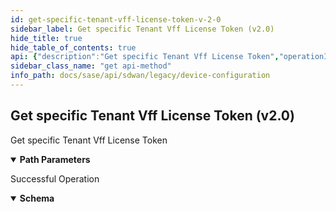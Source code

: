 ```yaml
---
id: get-specific-tenant-vff-license-token-v-2-0
sidebar_label: Get specific Tenant Vff License Token (v2.0)
hide_title: true
hide_table_of_contents: true
api: {"description":"Get specific Tenant Vff License Token","operationId":"get-v2.0-api-tenants-tenant_id-vfflicenses-license_id-tokens-token_id","parameters":[{"description":"Tenant Id","in":"path","name":"tenant_id","required":true,"schema":{"description":"Tenant Id","type":"string"}},{"description":"License Id","in":"path","name":"license_id","required":true,"schema":{"description":"License Id","type":"string"}},{"description":"Token Id","in":"path","name":"token_id","required":true,"schema":{"description":"Token Id","type":"string"}}],"responses":{"200":{"content":{"application/json":{"schema":{"properties":{"id":{"description":"Id","type":"string"},"ion_key":{"description":"Ion Key","type":"string"},"is_expired":{"description":"Is Expired","type":"boolean"},"is_multiuse":{"description":"Is Multiuse","type":"boolean"},"is_revoked":{"description":"Is Revoked","type":"boolean"},"is_used":{"description":"Is Used","type":"boolean"},"secret_key":{"description":"Secret Key","type":"string"},"valid_till_secs":{"description":"Valid Till Secs","format":"int64","type":"integer"},"vfflicense_id":{"description":"Vfflicense Id","type":"string"}}}}},"description":"Successful Operation"}},"tags":["Device Configuration"],"method":"get","path":"/v2.0/api/tenants/{tenant_id}/vfflicenses/{license_id}/tokens/{token_id}","servers":[{"url":"/"}],"info":{"contact":{},"description":"List of APIs used to manage your device software to upgrade, retrieve available software images, and upgrade status information.","title":"Device Configuration","version":"Latest"},"postman":{"name":"Get specific Tenant Vff License Token (v2.0)","description":{"content":"Get specific Tenant Vff License Token","type":"text/plain"},"url":{"path":["v2.0","api","tenants",":tenant_id","vfflicenses",":license_id","tokens",":token_id"],"host":["{{baseUrl}}"],"query":[],"variable":[{"disabled":false,"description":{"content":"(Required) Tenant Id","type":"text/plain"},"type":"any","value":"","key":"tenant_id"},{"disabled":false,"description":{"content":"(Required) License Id","type":"text/plain"},"type":"any","value":"","key":"license_id"},{"disabled":false,"description":{"content":"(Required) Token Id","type":"text/plain"},"type":"any","value":"","key":"token_id"}]},"header":[{"key":"Accept","value":"application/json"}],"method":"GET"}}
sidebar_class_name: "get api-method"
info_path: docs/sase/api/sdwan/legacy/device-configuration
---
```



## Get specific Tenant Vff License Token (v2.0)



Get specific Tenant Vff License Token

<details style={{"marginBottom":"1rem"}} data-collapsed={false} open={true}><summary style={{}}><strong>Path Parameters</strong></summary><div><ul><ParamsItem className={"paramsItem"} param={{"description":"Tenant Id","in":"path","name":"tenant_id","required":true,"schema":{"description":"Tenant Id","type":"string"}}}></ParamsItem><ParamsItem className={"paramsItem"} param={{"description":"License Id","in":"path","name":"license_id","required":true,"schema":{"description":"License Id","type":"string"}}}></ParamsItem><ParamsItem className={"paramsItem"} param={{"description":"Token Id","in":"path","name":"token_id","required":true,"schema":{"description":"Token Id","type":"string"}}}></ParamsItem></ul></div></details><div><ApiTabs><TabItem label={"200"} value={"200"}><div>

Successful Operation

</div><div><details style={{}} data-collapsed={false} open={true}><summary style={{"textAlign":"left"}}><strong>Schema</strong></summary><div style={{"textAlign":"left","marginLeft":"1rem"}}></div><ul style={{"marginLeft":"1rem"}}><SchemaItem collapsible={false} name={"id"} required={false} schemaDescription={"Id"} schemaName={"string"} qualifierMessage={undefined}></SchemaItem><SchemaItem collapsible={false} name={"ion_key"} required={false} schemaDescription={"Ion Key"} schemaName={"string"} qualifierMessage={undefined}></SchemaItem><SchemaItem collapsible={false} name={"is_expired"} required={false} schemaDescription={"Is Expired"} schemaName={"boolean"} qualifierMessage={undefined}></SchemaItem><SchemaItem collapsible={false} name={"is_multiuse"} required={false} schemaDescription={"Is Multiuse"} schemaName={"boolean"} qualifierMessage={undefined}></SchemaItem><SchemaItem collapsible={false} name={"is_revoked"} required={false} schemaDescription={"Is Revoked"} schemaName={"boolean"} qualifierMessage={undefined}></SchemaItem><SchemaItem collapsible={false} name={"is_used"} required={false} schemaDescription={"Is Used"} schemaName={"boolean"} qualifierMessage={undefined}></SchemaItem><SchemaItem collapsible={false} name={"secret_key"} required={false} schemaDescription={"Secret Key"} schemaName={"string"} qualifierMessage={undefined}></SchemaItem><SchemaItem collapsible={false} name={"valid_till_secs"} required={false} schemaDescription={"Valid Till Secs"} schemaName={"int64"} qualifierMessage={undefined}></SchemaItem><SchemaItem collapsible={false} name={"vfflicense_id"} required={false} schemaDescription={"Vfflicense Id"} schemaName={"string"} qualifierMessage={undefined}></SchemaItem></ul></details></div></TabItem></ApiTabs></div>
      